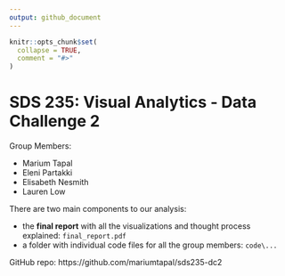 ```yaml
---
output: github_document
---
```


<!-- README.md is generated from README.Rmd. Please edit that file -->

```r
knitr::opts_chunk$set(
  collapse = TRUE,
  comment = "#>"
)
```

# SDS 235: Visual Analytics - Data Challenge 2

Group Members:

- Marium Tapal
- Eleni Partakki
- Elisabeth Nesmith
- Lauren Low

There are two main components to our analysis:

- the **final report** with all the visualizations and thought process explained: `final_report.pdf`
- a folder with individual code files for all the group members: `code\...`

GitHub repo: https://github.com/mariumtapal/sds235-dc2

